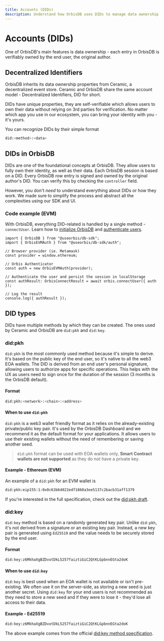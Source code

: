 ```yaml
---
title: Accounts (DIDs)
description: Understand how OrbisDB uses DIDs to manage data ownership.
---
```


# Accounts (DIDs)

One of OrbisDB's main features is data ownership - each entry in OrbisDB is verifiably owned by the
end user, the original author.

## Decentralized Identifiers

OrbisDB inherits its data ownership properties from Ceramic, a decentralized event store. Ceramic
and OrbisDB share the same account model - Decentralized Identifiers, DID for short.

DIDs have unique properties, they are self-verifiable which allows users to own their data without
relying on 3rd parties for verification. No matter which app you use in our ecosystem, you can bring
your identity with you - it's yours.

You can recognize DIDs by their simple format

```bash
did:<method>:<data>
```

## DIDs in OrbisDB

DIDs are one of the foundational concepts at OrbisDB. They allow users to fully own their identity,
as well as their data. Each OrbisDB session is based on a DID. Every OrbisDB row entry is signed and
owned by the original author's DID. You can verify this by checking the `controller` field.

However, you don't _need_ to understand everything about DIDs or how they work. We made sure to
simplify the process and abstract all the complexities using our SDK and UI.

### Code example (EVM)

With OrbisDB, everything DID-related is handled by a single method - `connectUser`. Learn how to
[initialize OrbisDB](/databases/orbisdb-sdk-reference) and
[authenticate users](/databases/orbisdb-sdk-reference/auth).

```tsx
import { OrbisDB } from "@useorbis/db-sdk";
import { OrbisEVMAuth } from "@useorbis/db-sdk/auth";

// Browser provider (ie. Metamask)
const provider = window.ethereum;

// Orbis Authenticator
const auth = new OrbisEVMAuth(provider);

// Authenticate the user and persist the session in localStorage
const authResult: OrbisConnectResult = await orbis.connectUser({ auth });

// Log the result
console.log({ authResult });
```

## DID types

DIDs have multiple methods by which they can be created. The ones used by Ceramic and OrbisDB are
`did:pkh` and `did:key`.

### did:pkh

`did:pkh` is the most commonly used method because it's simple to derive. It's based on the public
key of the end user, so it's native to all the web3 EOA wallets. The DID is derived from an end
user's personal signature, allowing users to authorize apps for specific operations. This helps with
the UX as users need to sign once for the duration of the session (3 months is the OrbisDB default).

#### Format

```bash
did:pkh:<network>:<chain>:<address>
```

#### When to use `did:pkh`

`did:pkh` is a web3 wallet friendly format as it relies on the already-existing private/public key
pair. It's used by the OrbisDB Dashboard and we recommend it as the default format for your
applications. It allows users to use their existing wallets without the need of remembering or
saving another seed.

> `did:pkh` format can be used with EOA wallets only, **Smart Contract wallets are not supported**
> as they do not have a private key.

#### Example - Ethereum (EVM)

An example of a `did:pkh` for an EVM wallet is

```bash
did:pkh:eip155:1:0x0c63b64022edf1860a3ee5137c2bacb31aff1379
```

If you're interested in the full specification, check out the
[did:pkh draft](https://github.com/w3c-ccg/did-pkh/blob/main/did-pkh-method-draft.md).

### did:key

`did:key` method is based on a randomly generated key pair. Unlike `did:pkh`, it's not derived from
a signature or an existing key pair. Instead, a new key pair is generated using `Ed25519` and the
value needs to be securely stored by the end user.

#### Format

```bash
did:key:z6MkhaXgBZDvotDkL5257faiztiGiC2QtKLGpbnnEGta2doK
```

#### When to use `did:key`

`did:key` is best used when an EOA wallet is not available or isn't pre-existing. We often use it on
the server-side, as storing a new seed is just another secret. Using `did:key` for your end users is
not recommended as they need to store a new seed and if they were to lose it - they'd lose all
access to their data.

#### Example - Ed25519

```bash
did:key:z6MkhaXgBZDvotDkL5257faiztiGiC2QtKLGpbnnEGta2doK
```

The above example comes from the official
[did:key method specification](https://w3c-ccg.github.io/did-method-key/#format).
